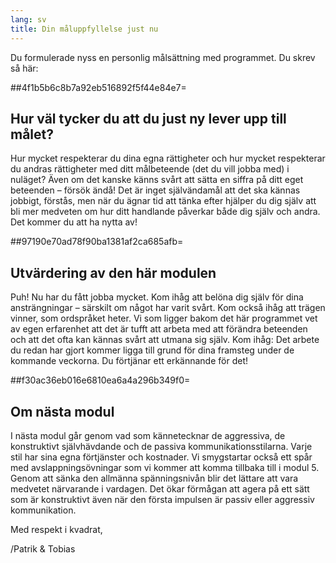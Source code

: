 ```yaml
---
lang: sv
title: Din måluppfyllelse just nu
---
```


Du formulerade nyss en personlig målsättning med programmet. Du skrev så
här:

##4f1b5b6c8b7a92eb516892f5f44e84e7=

## Hur väl tycker du att du just ny lever upp till målet?

Hur mycket respekterar du dina egna rättigheter och hur mycket
respekterar du andras rättigheter med ditt målbeteende (det du vill
jobba med) i nuläget? Även om det kanske känns svårt att sätta en siffra
på ditt eget beteenden -- försök ändå! Det är inget självändamål att det
ska kännas jobbigt, förstås, men när du ägnar tid att tänka efter
hjälper du dig själv att bli mer medveten om hur ditt handlande påverkar
både dig själv och andra. Det kommer du att ha nytta av!

##97190e70ad78f90ba1381af2ca685afb=

## Utvärdering av den här modulen

Puh! Nu har du fått jobba mycket. Kom ihåg att belöna dig själv för dina
ansträngningar -- särskilt om något har varit svårt. Kom också ihåg att
trägen vinner, som ordspråket heter. Vi som ligger bakom det här
programmet vet av egen erfarenhet att det är tufft att arbeta med att
förändra beteenden och att det ofta kan kännas svårt att utmana sig
själv. Kom ihåg: Det arbete du redan har gjort kommer ligga till grund
för dina framsteg under de kommande veckorna. Du förtjänar ett
erkännande för det!

##f30ac36eb016e6810ea6a4a296b349f0=

 

## Om nästa modul

I nästa modul går genom vad som kännetecknar de aggressiva, de
konstruktivt självhävdande och de passiva kommunikationsstilarna. Varje
stil har sina egna förtjänster och kostnader. Vi smygstartar också ett
spår med avslappningsövningar som vi kommer att komma tillbaka till i
modul 5. Genom att sänka den allmänna spänningsnivån blir det lättare
att vara medvetet närvarande i vardagen. Det ökar förmågan att agera på
ett sätt som är konstruktivt även när den första impulsen är passiv
eller aggressiv kommunikation.

Med respekt i kvadrat,

/Patrik & Tobias
